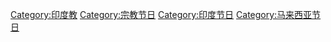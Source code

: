 {{Commons cat|Hindu festivals}}

[[Category:印度教|Category:印度教]]
[[Category:宗教节日|Category:宗教节日]]
[[Category:印度节日|Category:印度节日]]
[[Category:马来西亚节日|Category:马来西亚节日]]
